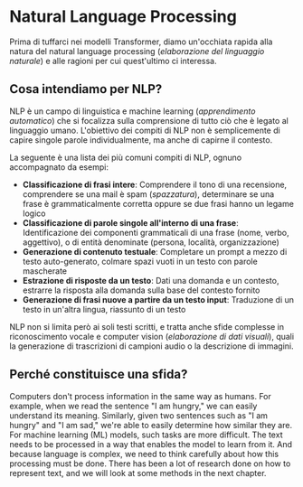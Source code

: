 # Natural Language Processing

Prima di tuffarci nei modelli Transformer, diamo un'occhiata rapida alla natura del natural language processing (*elaborazione del linguaggio naturale*) e alle ragioni per cui quest'ultimo ci interessa.

## Cosa intendiamo per NLP?

NLP è un campo di linguistica e machine learning (*apprendimento automatico*) che si focalizza sulla comprensione di tutto ciò che è legato al linguaggio umano. L'obiettivo dei compiti di NLP non è semplicemente di capire singole parole individualmente, ma anche di capirne il contesto.

La seguente è una lista dei più comuni compiti di NLP, ognuno accompagnato da esempi:

- **Classificazione di frasi intere**: Comprendere il tono di una recensione, comprendere se una mail è spam (*spazzatura*), determinare se una frase è grammaticalmente corretta oppure se due frasi hanno un legame logico
- **Classificazione di parole singole all'interno di una frase**: Identificazione dei componenti grammaticali di una frase (nome, verbo, aggettivo), o di entità denominate (persona, località, organizzazione)
- **Generazione di contenuto testuale**: Completare un prompt a mezzo di testo auto-generato, colmare spazi vuoti in un testo con parole mascherate
- **Estrazione di risposte da un testo**: Dati una domanda e un contesto, estrarre la risposta alla domanda sulla base del contesto fornito
- **Generazione di frasi nuove a partire da un testo input**: Traduzione di un testo in un'altra lingua, riassunto di un testo

NLP non si limita però ai soli testi scritti, e tratta anche sfide complesse in riconoscimento vocale e computer vision (*elaborazione di dati visuali*), quali la generazione di trascrizioni di campioni audio o la descrizione di immagini.

## Perché constituisce una sfida?

Computers don't process information in the same way as humans. For example, when we read the sentence "I am hungry," we can easily understand its meaning. Similarly, given two sentences such as "I am hungry" and "I am sad," we're able to easily determine how similar they are. For machine learning (ML) models, such tasks are more difficult. The text needs to be processed in a way that enables the model to learn from it. And because language is complex, we need to think carefully about how this processing must be done. There has been a lot of research done on how to represent text, and we will look at some methods in the next chapter.
